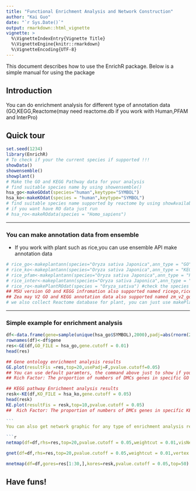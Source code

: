 ```yaml
---
title: "Functional Enrichment Analysis and Network Construction"
author: "Kai Guo"
date: "`r Sys.Date()`"
output: rmarkdown::html_vignette
vignette: >
  %\VignetteIndexEntry{Vignette Title}
  %\VignetteEngine{knitr::rmarkdown}
  %\VignetteEncoding{UTF-8}
---
```


This document describes how to use the EnrichR package.
Below is a simple manual for using the package

## Introduction
You can do enrichment analysis for different type of annotation data (GO,KEGG,Reactome(may need reactome.db if you work with Human,PFAM and InterPro)             

## Quick tour
```r
set.seed(1234)   
library(EnrichR)   
# To check if your the current species if supported !!!
showData()   
showensemble()  
showplant()
# Make the GO and KEGG Pathway data for your analysis
# find suitable species name by using showensemble()    
hsa_go<-makeGOdat(species="human",keytype="SYMBOL")
hsa_ko<-makeKOdat(species = "human",keytype="SYMBOL")
# find suitable species name supported by reactome by using showAvailableRO()
# if you want have RO data just run
# hsa_ro<-makeROdata(species = "Homo_sapiens") 
```         
____   

### You can make annotation data from ensemble   
* If you work with plant such as rice,you can use ensemble API make annotation data   
```r
# rice_go<-makeplantann(species="Oryza sativa Japonica",ann_type = "GO")   #check the species name by using showplant()
# rice_ko<-makeplantann(species="Oryza sativa Japonica",ann_type = "KEGG") 
# rice_pfam<-makeplantann(species="Oryza sativa Japonica",ann_type = "PFAM")
# rice_inter<-makeplantann(species="Oryza sativa Japonica",ann_type = "InterPro")
# rice_ro<-makePlantROdat(species = "Oryza_sativa") #check the species name by using showAvailablePlants()
## MSU version GO and KEGG infromation also supported named ricego,riceko   
## Zea may V2 GO and KEGG annotation data also supported named zm_v2_go and zm_v2_ko
# we also collect Reactome database for plant, you can just use makePlantROdat function to get RO data.   
```   
----

### Simple example for enrichment analysis

```r
df<-data.frame(gene=sample(unique(hsa_go$SYMBOL),2000),padj=abs(rnorm(2000,0,0.01)))
rownames(df)<-df$gene
res<-GE(df,GO_FILE = hsa_go,gene.cutoff = 0.01)
head(res)
```       

```r
## Gene ontology enrichment analysis results
GE.plot(resultFis =res,top=20,usePadj=F,pvalue.cutoff=0.05)
## You can use default paramters, the command above just to show if you want use pvalue as cut off value.
## Rich Factor: The proportion of numbers of DMCs genes in specific GO terms and numbers of all genes in the specific GO terms among the whole genomes. Color scale indicates significance level.    
```    

```r
## KEGG pathway Enrichment analysis results
resk<-KE(df,KO_FILE = hsa_ko,gene.cutoff = 0.05)
head(resk)
KE.plot(resultFis = resk,top=10,pvalue.cutoff = 0.05)
##  Rich Factor: The proportion of numbers of DMCs genes in specific KEGG terms and numbers of all genes in the specific KEGG terms among the whole genomes. Color scale indicates significance level. Size indicates gene numbers in specific KEGG pathway.   
     
```         
You can also get network graphic for any type of enrichment analysis result and also combine different enrichment result           

```r
netmap(df=df,rhs=res,top=20,pvalue.cutoff = 0.05,weightcut = 0.01,visNet = T,nodeselect=T)
```    
```r
gnet(df=df,rhs=res,top=20,pvalue.cutoff = 0.05,weightcut = 0.01,vertex.label.cex=4)
``` 
```r
mnetmap(df=df,gores=res[1:30,],kores=resk,pvalue.cutoff = 0.05,top=50)
```       
## Have funs!
